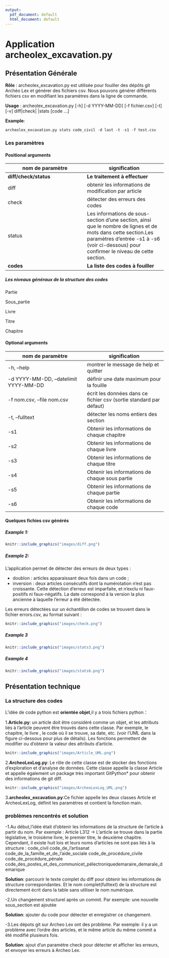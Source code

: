 ```yaml
---
output:
  pdf_document: default
  html_document: default
---
```

# Application archeolex_excavation.py {#Application}

## Présentation Générale

**Rôle** : archeolex_excavation.py est utilisée pour fouiller des dépôts git Archéo Lex et générer des fichiers csv. Nous pouvons générer différents fichiers csv en modifiant les paramètres dans la ligne de commande.

**Usage** : archeolex_excavation.py [-h] [-d YYYY-MM-DD] [-f fichier.csv] [-t] [-v] diff|check| |stats [code ...]

**Example**:
```r
archeolex_excavation.py stats code_civil -d last -t -s1 -f test.csv
```

### Les paramètres

#### Positional arguments

| nom de paramètre| signification |
| ------ | ------ | 
| **diff/check/status **|**Le traitement à effectuer**|            
| diff | obtenir les informations de modification par article|
| check | détecter des erreurs des codes|
| status |  Les informations de sous-section d'une section, ainsi que le nombre de lignes et de mots dans cette section.Les paramètres d'entrée -s1 à -s6 (voir ci-dessous) pour confirmer le niveau de cette section.|
| **codes **|**La liste des codes à fouiller**| 

##### Les niveaus généraux de la structure des codes

Partie

Sous_partie

Livre

Titre

Chapitre

#### Optional arguments
| nom de paramètre| signification | 
| ------ | ------ | 
|  -h, --help | montrer le message de help et quitter |
|  -d YYYY-MM-DD, --datelimit YYYY-MM-DD| définir une date maximum pour la fouille |
|  -f nom.csv, --file nom.csv| écrit les données dans ce fichier csv (sortie standard par défaut)|
|  -t, --fulltext | détecter les noms entiers des section|
|  -s1 | Obtenir les informations de chaque chapitre|
|  -s2 | Obtenir les informations de chaque livre|
|  -s3 | Obtenir les informations de chaque titre|
|  -s4 | Obtenir les informations de chaque sous partie|
|  -s5 | Obtenir les informations de chaque partie|
|  -s6 | Obtenir les informations de chaque code|

#### Quelques fichies csv générés

##### Example 1:
```r
knitr::include_graphics("images/diff.png")
```
##### Example 2:
L’application permet de détecter des erreurs de deux types :

- doublon : articles apparaissant deux fois dans un code ;
- inversion : deux articles consécutifs dont la numérotation n’est pas croissante.
Cette détection d’erreur est imparfaite, et n’exclu ni faux-positifs ni faux-négatifs. La date correspond à la version la plus ancienne à laquelle l’erreur a été détectée.

Les erreurs détectées sur un échantillon de codes se trouvent dans le fichier errors.csv, au format suivant :
```r
knitr::include_graphics("images/check.png")
```

##### Example 3
```r
knitr::include_graphics("images/stats3.png")
```

##### Example 4
```r
knitr::include_graphics("images/stats6.png")
```

## Présentation technique

### La structure des codes
L'idée de code python est **orientée objet**,il y a trois fichiers python：

1.**Article.py**: un article doit être considéré comme un objet, et les attributs liés à l'article peuvent être trouvés dans cette classe. Par exemple, le chapitre, le livre , le code où il se trouve, sa date, etc. (voir l'UML dans la figure ci-dessous pour plus de détails).
Les fonctions permettent de modifier ou d'obtenir la valeur des attributs d'article.
```r
knitr::include_graphics("images/Article_UML.png")
```

2.**ArcheoLexLog.py**:
Le rôle de cette classe est de stocker des fonctions d'exploration et d'analyse de données. Cette classe appelle la classe Article et appelle également un package très important GitPython* pour obtenir des informations de git diff.
```r
knitr::include_graphics("images/ArcheoLexLog_UML.png")
```

3.**archeolex_excavation.py**:Ce fichier appelle les deux classes Article et ArcheoLexLog, définit les paramètres et contient la fonction main.

### problèmes rencontrés et solution
-1.Au début,l'idée était d'obtenir les informations de la structure de l'article à partir du nom. Par exemple : Article L312 -> L'article se trouve dans la partie législative, le troisième livre, le premier titre, le deuxième chapitre.
Cependant, il existe huit lois et leurs noms d'articles ne sont pas liés à la structure : code_civil code_de_l'artisanat code_de_la_famille_et_de_l'aide_sociale code_de_procédure_civile code_de_procédure_pénale code_des_postes_et_des_communicet_pélectroniquedemaraire_demarale_demarique

**Solution**: parcourir le texte complet du diff pour obtenir les informations de structure correspondantes. Et le nom complet(fulltext) de la structure est directement écrit dans la table sans utiliser le nom numérique.

-2.Un changement structurel après un commit. Par exemple: une nouvelle sous_section est ajoutée

**Solution**: ajouter du code pour détecter et enregistrer ce changement.

-3.Les dépots git sur Archeo Lex ont des problème. Par exemple: il y a un problème avec l'ordre des articles, et le même article du même commit a été modifié plusieurs fois.

**Solution**: ajout d'un paramètre check pour détecter et afficher les erreurs, et envoyer les erreurs à Archeo Lex.


